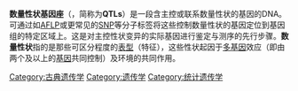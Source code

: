{{unreferenced|time=2013-07-29T18:30:36+00:00}}
'''数量性状基因座'''（{{lang-en|Quantitative trait loci}}，简称为'''QTLs'''）是一段含主控或联系数量性状的基因的DNA。可通过如[[扩增片段长度多态性|AFLP]]或更常见的[[单核苷酸多态性|SNP]]等分子标签将这些控制数量性状的基因定位到基因组的特定区域上。这是对主控性状变异的实际基因进行鉴定与测序的先行步骤。'''数量性状'''指的是那些可区分程度的[[表型|表型]]（特征），这些性状起因于[[多基因|多基因]]效应（即由两个及以上的[[基因|基因]]共同控制）及环境的共同作用。

{{数量遗传学}}

[[Category:古典遗传学|Category:古典遗传学]]
[[Category:遗传学|Category:遗传学]]
[[Category:统计遗传学|Category:统计遗传学]]
